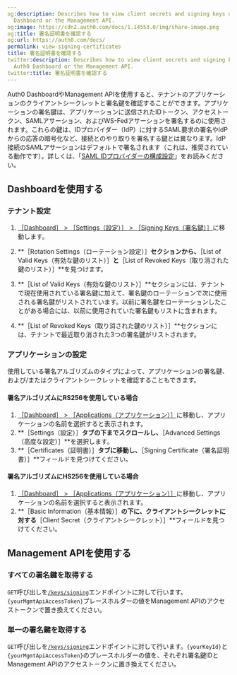 ```yaml
---
og:description: Describes how to view client secrets and signing keys using the Auth0
  Dashboard or the Management API.
og:image: https://cdn2.auth0.com/docs/1.14553.0/img/share-image.png
og:title: 署名証明書を確認する
og:url: https://auth0.com/docs/
permalink: view-signing-certificates
title: 署名証明書を確認する
twitter:description: Describes how to view client secrets and signing keys using the
  Auth0 Dashboard or the Management API.
twitter:title: 署名証明書を確認する
---
```


Auth0 DashboardやManagement APIを使用すると、テナントのアプリケーションのクライアントシークレットと署名鍵を確認することができます。アプリケーションの署名鍵は、アプリケーションに送信されたIDトークン、アクセストークン、SAMLアサーション、およびWS-Fedアサーションを署名するのに使用されます。これらの鍵は、IDプロバイダー（IdP）に対するSAML要求の署名やIdPからの応答の暗号化など、接続とのやり取りを署名する鍵とは異なります。IdP接続のSAMLアサーションはデフォルトで署名されます（これは、推奨されている動作です）。詳しくは、「[SAML IDプロバイダーの構成設定](/saml-configuration/saml-identity-provider-configuration-settings)」をお読みください。

## Dashboardを使用する

### テナント設定

1. [［Dashboard］ > ［Settings（設定）］ > ［Signing Keys（署名鍵）］](%24%7Bmanage_url%7D/#/tenant/signing_keys)に移動します。
2. **［Rotation Settings（ローテーション設定）］**セクションから、**［List of Valid Keys（有効な鍵のリスト）］**と**［List of Revoked Keys（取り消された鍵のリスト）］**を見つけます。

1. **［List of Valid Keys（有効な鍵のリスト）］**セクションには、テナントで現在使用されている署名鍵に加えて、署名鍵のローテーションで次に使用される署名鍵がリストされています。以前に署名鍵をローテーションしたことがある場合には、以前に使用されていた署名鍵もリストに含まれます。
2. **［List of Revoked Keys（取り消された鍵のリスト）］**セクションには、テナントで最近取り消された3つの署名鍵がリストされます。

### アプリケーションの設定

使用している署名アルゴリズムのタイプによって、アプリケーションの署名鍵、および/またはクライアントシークレットを確認することもできます。

#### 署名アルゴリズムにRS256を使用している場合

1. [［Dashboard］ > ［Applications（アプリケーション）］](%24%7Bmanage_url%7D/#/applications)に移動し、アプリケーションの名前を選択すると表示されます。
2. **［Settings（設定）］**タブの下までスクロールし、**［Advanced Settings（高度な設定）］**を選択します。
3. **［Certificates（証明書）］**タブに移動し、**［Signing Certificate（署名証明書）］**フィールドを見つけてください。

#### 署名アルゴリズムにHS256を使用している場合

1. [［Dashboard］ > ［Applications（アプリケーション）］](%24%7Bmanage_url%7D/#/applications)に移動し、アプリケーションの名前を選択すると表示されます。
2. **［Basic Information（基本情報）］**の下に、クライアントシークレットに対する**［Client Secret（クライアントシークレット）］**フィールドを見つけてください。

## Management APIを使用する

### すべての署名鍵を取得する

`GET`呼び出しを[`/keys/signing`](https://auth0.com/docs/api/management/v2/keys/get-signing-keys)エンドポイントに対して行います。`{yourMgmtApiAccessToken}`プレースホルダーの値をManageme​nt APIのアクセストークンで置き換えてください。





### 単一の署名鍵を取得する

`GET`呼び出しを[`/keys/signing`](https://auth0.com/docs/api/management/v2/keys/get-signing-key)エンドポイントに対して行います。`{yourKeyId}`と`{yourMgmtApiAccessToken}`のプレースホルダーの値を、それぞれ署名鍵IDとManagement APIのアクセストークンに置き換えてください。